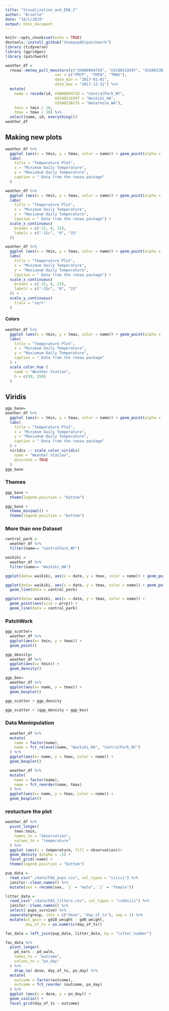 ```yaml
---
title: "Visualization_and_EDA_2"
author: "Arielle"
date: "10/1/2019"
output: html_document
---
```


```r
knitr::opts_chunk$set(echo = TRUE)
devtools::install_github("thomasp85/patchwork")
library (tidyverse)
library (ggridges)
library (patchwork)
```


```r
weather_df = 
  rnoaa::meteo_pull_monitors(c("USW00094728", "USC00519397", "USS0023B17S"),
                      var = c("PRCP", "TMIN", "TMAX"), 
                      date_min = "2017-01-01",
                      date_max = "2017-12-31") %>%
  mutate(
    name = recode(id, USW00094728 = "CentralPark_NY", 
                      USC00519397 = "Waikiki_HA",
                      USS0023B17S = "Waterhole_WA"),
    tmin = tmin / 10,
    tmax = tmax / 10) %>%
  select(name, id, everything())
weather_df
```

## Making new plots

```r
weather_df %>% 
  ggplot (aes(x = tmin, y = tmax, color = name)) + geom_point(alpha = .5) +
  labs(
    title = "Temperature Plot",
    x = "Minimum Daily Temperature",
    y = "Maxiumum Daily Temperature",
    caption = " Data from the rnoaa package"
  )

weather_df %>% 
  ggplot (aes(x = tmin, y = tmax, color = name)) + geom_point(alpha = .5) +
  labs(
    title = "Temperature Plot",
    x = "Minimum Daily Temperature",
    y = "Maxiumum Daily Temperature",
    caption = " Data from the rnoaa package") +
  scale_x_continuous(
    breaks = c(-15, 0, 15),
    labels = c("-15c", "0", "15"
  ))

weather_df %>% 
  ggplot (aes(x = tmin, y = tmax, color = name)) + geom_point(alpha = .5) +
  labs(
    title = "Temperature Plot",
    x = "Minimum Daily Temperature",
    y = "Maxiumum Daily Temperature",
    caption = " Data from the rnoaa package") +
  scale_x_continuous(
    breaks = c(-15, 0, 15),
    labels = c("-15c", "0", "15"
  )) +
  scale_y_continuous(
    trans = "sqrt"
  )

```

#### Colors 

```r
weather_df %>% 
  ggplot (aes(x = tmin, y = tmax, color = name)) + geom_point(alpha = .5) +
  labs(
    title = "Temperature Plot",
    x = "Minimum Daily Temperature",
    y = "Maxiumum Daily Temperature",
    caption = " Data from the rnoaa package"
  ) +
  scale_color_hue (
    name = "Weather Station",
    h = c(50, 250)
  )
```

## Viridis 

```r
ggp_base= 
weather_df %>% 
  ggplot (aes(x = tmin, y = tmax, color = name)) + geom_point(alpha = .5) +
  labs(
    title = "Temperature Plot",
    x = "Minimum Daily Temperature",
    y = "Maxiumum Daily Temperature",
    caption = " Data from the rnoaa package"
  ) +
  viridis :: scale_color_viridis(
    name = "Weather Station",
    discrete = TRUE
  )
ggp_base
```

### Themes
```r
ggp_base +
  theme(legend.position = "bottom")

ggp_base +
  theme_minimal() +
  theme(legend.position = "bottom")
```

### More than one Dataset 

```r
central_park = 
  weather_df %>% 
  filter(name== "CentralPark_NY")

waikiki = 
  weather_df %>% 
  filter(name== "Waikiki_HA")

ggplot(data= waikiki, aes(x = date, y = tmax, color = name)) + geom_point()

ggplot(data= waikiki, aes(x = date, y = tmax, color = name)) + geom_point()+
  geom_line(data = central_park)

ggplot(data= waikiki, aes(x = date, y = tmax, color = name)) + 
  geom_point(aes(size = prcp)) +
  geom_line(data = central_park)
```

### PatchWork

```r
ggp_scatter= 
  weather_df %>% 
  ggplot(aes(x= tmin, y = tmax)) +
  geom_point() 

ggp_density= 
  weather_df %>% 
  ggplot(aes(x= tmin)) +
  geom_density() 

ggp_box= 
  weather_df %>% 
  ggplot(aes(x= name, y = tmax)) +
  geom_boxplot()

ggp_scatter + ggp_density

ggp_scatter + (ggp_density + ggp_box)
```

### Data Maninpulation

```r
  weather_df %>% 
  mutate(
    name = factor(name),
    name = fct_relevel(name, "Waikiki_HA", "CentralPark_NY")
  ) %>% 
  ggplot(aes(x= name, y = tmax, color = name)) +
  geom_boxplot()

  weather_df %>% 
  mutate(
    name = factor(name),
    name = fct_reorder(name, tmax)
  ) %>% 
  ggplot(aes(x= name, y = tmax, color = name)) +
  geom_boxplot()
```

### restucture the plot

```r
weather_df %>% 
  pivot_longer(
    tmax:tmin,
    names_to = "observation",
    values_to = "temperature"
  ) %>% 
  ggplot (aes(x = temperature, fill = observation))+
  geom_density (alpha = .5) +
  facet_grid(~name) +
  theme(legend.position = "bottom")
```
```r
pup_data = 
  read_csv("./data/FAS_pups.csv", col_types = "ciiiii") %>%
  janitor::clean_names() %>%
  mutate(sex = recode(sex, `1` = "male", `2` = "female")) 

litter_data = 
  read_csv("./data/FAS_litters.csv", col_types = "ccddiiii") %>%
  janitor::clean_names() %>%
  select(-pups_survive) %>%
  separate(group, into = c("dose", "day_of_tx"), sep = 3) %>%
  mutate(wt_gain = gd18_weight - gd0_weight,
         day_of_tx = as.numeric(day_of_tx))

fas_data = left_join(pup_data, litter_data, by = "litter_number") 
```

```r
fas_data %>% 
  pivot_longer(
    pd_ears : pd_walk,
    names_to = "outcome",
    values_to = "pn_day"
  ) %>% 
    drop_na( dose, day_of_tx, pn_day) %>% 
  mutate(
    outcome = factor(outcome),
    outcome = fct_reorder (outcome, pn_day)
  ) %>% 
  ggplot (aes(x = dose, y = pn_day)) +
  geom_violin() +
  facet_grid(day_of_tx ~ outcome)
```

